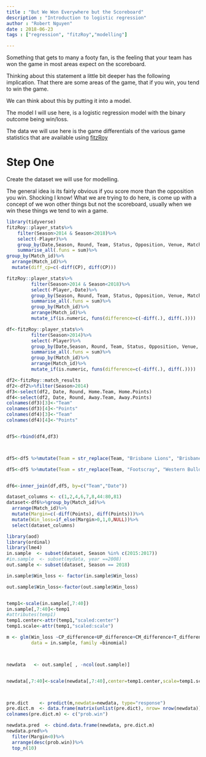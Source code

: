 ```yaml
---
title : "But We Won Everywhere but the Scoreboard"
description : "Introduction to logistic regression"
author : "Robert Nguyen"
date : 2018-06-23
tags : ["regression", "fitzRoy","modelling"]

---
```


Something that gets to many a footy fan, is the feeling that your team has won the game in most areas expect on the scoreboard. 

Thinking about this statement a little bit deeper has the following implication. That there are some areas of the game, that if you win, you tend to win the game. 

We can think about this by putting it into a model. 

The model I will use here, is a logistic regression model with the binary outcome being win/loss. 

The data we will use here is the game differentials of the various game statistics that are available using [fitzRoy](https://github.com/jimmyday12/fitzRoy)

# Step One

Create the dataset we will use for modelling. 

The general idea is its fairly obvious if you score more than the opposition you win. Shocking I know! What we are trying to do here, is come up with a concept of we won other things but not the scoreboard, usually when we win these things we tend to win a game. 




```r
library(tidyverse)
fitzRoy::player_stats%>%
    filter(Season>2014 & Season<2018)%>%
    select(-Player)%>%
    group_by(Date,Season, Round, Team, Status, Opposition, Venue, Match_id)%>%
    summarise_all(.funs = sum)%>%
group_by(Match_id)%>%
  arrange(Match_id)%>%
  mutate(diff_cp=c(-diff(CP), diff(CP)))

```

```r
fitzRoy::player_stats%>%
         filter(Season>2014 & Season<2018)%>%
         select(-Player,-Date)%>%
         group_by(Season, Round, Team, Status, Opposition, Venue, Match_id)%>%
         summarise_all(.funs = sum)%>%
         group_by(Match_id)%>%
         arrange(Match_id)%>%
         mutate_if(is.numeric, funs(difference=c(-diff(.), diff(.))))

```

```r
df<-fitzRoy::player_stats%>%
         filter(Season>2014)%>%
         select(-Player)%>%
         group_by(Date,Season, Round, Team, Status, Opposition, Venue, Match_id)%>%
         summarise_all(.funs = sum)%>%
         group_by(Match_id)%>%
         arrange(Match_id)%>%
         mutate_if(is.numeric, funs(difference=c(-diff(.), diff(.))))

df2<-fitzRoy::match_results
df2<-df2%>%filter(Season>2014)
df3<-select(df2, Date, Round, Home.Team, Home.Points)
df4<-select(df2, Date, Round, Away.Team, Away.Points)
colnames(df3)[3]<-"Team"
colnames(df3)[4]<-"Points"
colnames(df4)[3]<-"Team"
colnames(df4)[4]<-"Points"


df5<-rbind(df4,df3)



df5<-df5 %>%mutate(Team = str_replace(Team, "Brisbane Lions", "Brisbane"))

df5<-df5 %>%mutate(Team = str_replace(Team, "Footscray", "Western Bulldogs"))


df6<-inner_join(df,df5, by=c("Team","Date"))

dataset_columns <- c(1,2,4,6,7,8,44:80,81)
dataset<-df6%>%group_by(Match_id)%>%
  arrange(Match_id)%>%
  mutate(Margin=c(-diff(Points), diff(Points)))%>%
  mutate(Win_loss=if_else(Margin>0,1,0,NULL))%>%
  select(dataset_columns)


```


```r
library(aod)
library(ordinal)
library(lme4)
in.sample  <- subset(dataset, Season %in% c(2015:2017))
#in.sample  <- subset(mydata, year ==2008)
out.sample <- subset(dataset, Season == 2018)

in.sample$Win_loss <- factor(in.sample$Win_loss)

out.sample$Win_loss<-factor(out.sample$Win_loss)


temp1<-scale(in.sample[,7:40])
in.sample[,7:40]<-temp1
#attributes(temp1)
temp1.center<-attr(temp1,"scaled:center")
temp1.scale<-attr(temp1,"scaled:scale")

m <- glm(Win_loss ~CP_difference+UP_difference+CM_difference+T_difference, 
         data = in.sample, family =binomial)



newdata   <- out.sample[ , -ncol(out.sample)]


newdata[,7:40]<-scale(newdata[,7:40],center=temp1.center,scale=temp1.scale) 



pre.dict    <- predict(m,newdata=newdata, type="response")
pre.dict.m  <- data.frame(matrix(unlist(pre.dict), nrow= nrow(newdata)))
colnames(pre.dict.m) <- c("prob.win")

newdata.pred  <- cbind.data.frame(newdata, pre.dict.m)
newdata.pred%>%
  filter(Margin<0)%>%
  arrange(desc(prob.win))%>%
  top_n(10)

```


